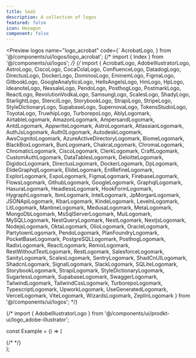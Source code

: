 ```yaml
---
title: SaaS
description: A collection of logos
featured: false
icon: Hexagon
component: false
---
```


<Preview logos name="logo_acrobat" code={`
  AcrobatLogo,
} from '@/components/ui/logos/logo_acrobat';
{/* import { Index } from '@/components/ui/logos'; */}
{/* import { AcrobatLogo, AdobeIllustratorLogo, AstroLogo, CiscoLogo, CocaColaLogo, ConfluenceLogo, DatadogLogo, DirectusLogo, DockerLogo, DominosLogo, EminemLogo, FigmaLogo, GitbookLogo, GoogleAnalyticsLogo, HellsAngelsLogo, HmLogo, HpLogo, IdeanoteLogo, NexsaleLogo, PendoLogo, PosthogLogo, PostmarkLogo, ReactLogo, RevolutionVodkaLogo, SamsungLogo, ScalesLogo, ShadyLogo, StarlightLogo, StencilLogo, StorybookLogo, StrapiLogo, StripeLogo, StyleDictionaryLogo, SupabaseLogo, SupernovaLogo, TokensStudioLogo, ToyotaLogo, TruwhipLogo, TurborepoLogo, AblyLogomark, AirtableLogomark, AmazonLogomark, AmpersandLogomark, AntdLogomark, AppwriteLogomark, AstroLogomark, AtlassianLogomark, AuthJsLogomark, Auth0Logomark, AutodeskLogomark, AwsCognitoLogomark, AzureActiveDirectoryLogomark, BiomeLogomark, BlackBoxLogomark, BunLogomark, ChakraLogomark, ChromaLogomark, ChromaticLogomark, CiscoLogomark, ClerkLogomark, CraftLogomark, CustomAuthLogomark, DataTablesLogomark, DeloitteLogomark, DigidocLogomark, DirectusLogomark, DockerLogomark, DpLogomark, ElideGraphqlLogomark, ElideLogomark, EntRefineLogomark, ExplorLogomark, ExpoLogomark, FigmaLogomark, FirebaseLogomark, FlowsLogomark, GithubLogomark, GoogleLogomark, GraphqlLogomark, HasuraLogomark, HeadlessLogomark, HookFormLogomark, HygraphLogomark, IbmLogomark, IntelLogomark, JpMorganLogomark, JSONApiLogomark, KbarLogomark, KindeLogomark, LevelnLogomark, LitLogomark, MantineLogomark, MedusaLogomark, MetaLogomark, MongoDbLogomark, MsSqlServerLogomark, MuiLogomark, MySQLLogomark, NestQueryLogomark, NestLogomark, NextjsLogomark, NodejsLogomark, OktaLogomark, OlioLogomark, OracleLogomark, PartytownLogomark, PendoLogomark, PlanFoundryLogomark, PocketBaseLogomark, PostgreSQLLogomark, PosthogLogomark, RadixLogomark, ReactLogomark, RemixLogomark, RestWithoutTextLogomark, RestLogomark, SalesforceLogomark, SanityLogomark, ScalesLogomark, SentryLogomark, ShadCnUILogomark, ShadcnLogomark, SignalLogomark, SlackLogomark, SQLiteLogomark, StorybookLogomark, StrapiLogomark, StyleDictionaryLogomark, SugarlessLogomark, SupabaseLogomark, SwaggerLogomark, TailwindLogomark, TailwindCssLogomark, TurborepoLogomark, TypescriptLogomark, UpworkLogomark, UseGeneratedLogomark, VercelLogomark, ViteLogomark, WizardsLogomark, ZeplinLogomark } from '@/components/ui/logos'; */}

{/* import { AdobeIllustratorLogo } from '@/components/ui/prodkt-ui/logo_adobe-illustrator';

const Example = () => (
    <div className="flex flex-col gap-4 p-8">
{/* <Index /> */}
<AcrobatLogo />
    </div>
);

